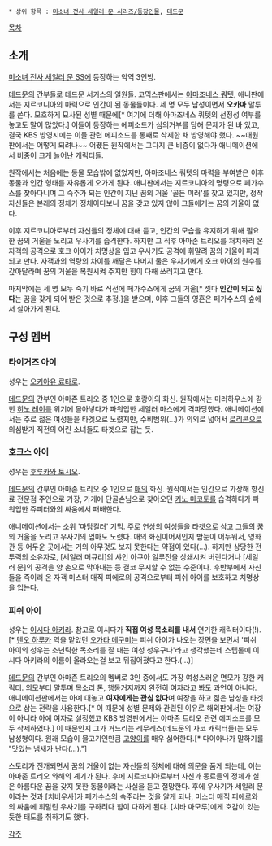  * 상위 항목 : [[미소녀 전사 세일러 문 시리즈/등장인물]], [[데드문]]

[[목차]]
== 소개 ==
[[미소녀 전사 세일러 문 SS]]에 등장하는 악역 3인방.

[[데드문]]의 간부들로 데드문 서커스의 일원들. 코믹스판에서는 [[아마조네스 쿼텟]], 애니판에서는 지르코니아의 마력으로 인간이 된 동물들이다. 세 명 모두 남성이면서 '''오카마''' 말투를 쓴다. 모호하게 묘사된 성별 때문에[* 여기에 더해 아마조네스 쿼텟의 선정성 여부를 놓고도 말이 많았다.] 이들이 등장하는 에피소드가 심의거부를 당해 문제가 된 바 있고, 결국 KBS 방영시에는 이들 관련 에피소드를 통째로 삭제한 채 방영해야 했다. ~~대원판에서는 어떻게 되려나~~ 어쨌든 원작에서는 그다지 큰 비중이 없다가 애니메이션에서 비중이 크게 늘어난 캐릭터들.

원작에서는 처음에는 동물 모습밖에 없었지만, 아마조네스 쿼텟의 마력을 부여받은 이후 동물과 인간 형태를 자유롭게 오가게 된다. 애니판에서는 지르코니아의 명령으로 페가수스를 찾아다니며 그 숙주가 되는 인간이 지닌 꿈의 거울 '골든 미러'를 찾고 있지만, 정작 자신들은 본래의 정체가 정체이다보니 꿈을 갖고 있지 않아 그들에게는 꿈의 거울이 없다. 

이후 지르코니아로부터 자신들의 정체에 대해 듣고, 인간의 모습을 유지하기 위해 필요한 꿈의 거울을 노리고 우사기를 습격한다. 하지만 그 직후 아마존 트리오를 처치하러 온 자객의 공격으로 호크 아이가 치명상을 입고 우사기도 공격에 휘말려 꿈의 거울이 파괴되고 만다. 자객과의 역량의 차이를 깨달은 나머지 둘은 우사기에게 호크 아이의 원수를 갚아달라며 꿈의 거울을 복원시켜 주지만 힘이 다해 쓰러지고 만다.

마지막에는 세 명 모두 죽기 바로 직전에 페가수스에게 꿈의 거울[* 셋다 '''인간이 되고 싶다'''는 꿈을 갖게 되어 받은 것으로 추정.]을 받으며, 이후 그들의 영혼은 페가수스의 숲에서 살아가게 된다.

== 구성 멤버 ==
=== 타이거즈 아이 ===
성우는 [[오키아유 료타로]].

[[데드문]]의 간부인 아마존 트리오 중 1인으로 호랑이의 화신. 원작에서는 미러하우스에 갇힌 [[히노 레이]]를 위기에 몰아넣다가 파워업한 세일러 마스에게 격파당했다. 애니메이션에서는 주로 젊은 여성들을 타겟으로 노렸지만, 수비범위(...)가 의외로 넓어서 [[로리콘]]으로 의심받기 직전의 어린 소녀들도 타겟으로 잡는 듯.

=== 호크스 아이 ===
성우는 [[후루카와 토시오]].

[[데드문]]의 간부인 아마존 트리오 중 1인으로 [[매]]의 화신. 원작에서는 인간으로 가장해 향신료 전문점 주인으로 가장, 가게에 단골손님으로 찾아오던 [[키노 마코토]]를 습격하다가 파워업한 쥬피터와의 싸움에서 패배한다.

애니메이션에서는 소위 '마담킬러' 기믹. 주로 연상의 여성들을 타겟으로 삼고 그들의 꿈의 거울을 노리고 우사기의 엄마도 노렸다. 매의 화신이어서인지 밤눈이 어두워서, 영화관 등 어두운 곳에서는 거의 아무것도 보지 못한다는 약점이 있다(...). 하지만 상당한 전투력의 소유자로, [세일러 머큐리]의 샤인 아쿠아 일루전을 상쇄시켜 버린다거나 [세일러 문]의 공격을 양 손으로 막아내는 등 결코 무시할 수 없는 수준이다. 후반부에서 자신들을 죽이러 온 자객 미스터 매직 피에로의 공격으로부터 피쉬 아이를 보호하고 치명상을 입는다. 

=== 피쉬 아이 ===
성우는 [[이시다 아키라]]. 참고로 이시다가 '''직접 여성 목소리를 내서''' 연기한 캐릭터이다(!).[* [[텐오 하루카]] 역을 맡았던 [[오가타 메구미]]는 피쉬 아이가 나오는 장면을 보면서 '피쉬 아이의 성우는 소년틱한 목소리를 잘 내는 여성 성우구나'라고 생각했는데 스텝롤에 이시다 아키라의 이름이 올라오는걸 보고 뒤집어졌다고 한다.(...)]

[[데드문]]의 간부인 아마존 트리오의 멤버로 3인 중에서도 가장 여성스러운 면모가 강한 캐릭터. 외모부터 말투며 목소리 톤, 행동거지까지 완전히 여자라고 봐도 과언이 아니다. 애니메이션판에서는 아예 대놓고 '''여자에게는 관심 없다'''며 여장을 하고 젊은 남성을 타겟으로 삼는 전략을 사용한다.[* 이 때문에 성별 문제와 관련된 이유로 해외판에서는 여장이 아니라 아예 여자로 설정했고 KBS 방영판에서는 아마존 트리오 관련 에피소드를 모두 삭제하였다.] 이 때문인지 그가 거느리는 레무레스(데드문의 자코 캐릭터들)는 모두 남성형이다. 원래 모습이 물고기인만큼 [[고양이]]를 매우 싫어한다.[* 다이아나가 말하기를 "맛있는 냄새가 난다(...)."]

스토리가 전개되면서 꿈의 거울이 없는 자신들의 정체에 대해 의문을 품게 되는데, 이는 아마존 트리오 와해의 계기가 된다. 후에 지르코니아로부터 자신과 동료들의 정체가 실은 아름다운 꿈을 갖지 못한 동물이라는 사실을 듣고 절망한다. 후에 우사기가 세일러 문이라는 것과 [치비우사]가 페가수스의 숙주라는 것을 알게 되나, 미스터 매직 피에로와의 싸움에 휘말린 우사기를 구하려다 힘이 다하게 된다. [치바 마모루]에게 호감이 있는 듯한 태도를 취하기도 했다.

[[각주]]

